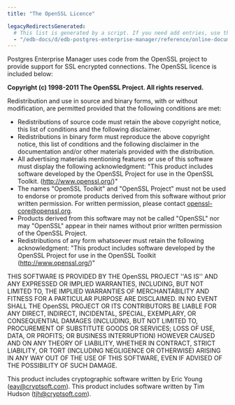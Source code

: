 ```yaml
---
title: "The OpenSSL Licence"

legacyRedirectsGenerated:
  # This list is generated by a script. If you need add entries, use the `legacyRedirects` key.
  - "/edb-docs/d/edb-postgres-enterprise-manager/reference/online-documentation/8.0/openssl.html"
---
```


<div id="openssl" class="registered_link"></div>

Postgres Enterprise Manager uses code from the OpenSSL project to provide support for SSL encrypted connections. The OpenSSL licence is included below:

**Copyright (c) 1998-2011 The OpenSSL Project. All rights reserved.**

Redistribution and use in source and binary forms, with or without modification, are permitted provided that the following conditions are met:

-   Redistributions of source code must retain the above copyright notice, this list of conditions and the following disclaimer.
-   Redistributions in binary form must reproduce the above copyright notice, this list of conditions and the following disclaimer in the documentation and/or other materials provided with the distribution.
-   All advertising materials mentioning features or use of this software must display the following acknowledgment: "This product includes software developed by the OpenSSL Project for use in the OpenSSL Toolkit. (<http://www.openssl.org/>)"
-   The names "OpenSSL Toolkit" and "OpenSSL Project" must not be used to endorse or promote products derived from this software without prior written permission. For written permission, please contact [openssl-core@openssl.org](mailto:openssl-core@openssl.org).
-   Products derived from this software may not be called "OpenSSL" nor may "OpenSSL" appear in their names without prior written permission of the OpenSSL Project.
-   Redistributions of any form whatsoever must retain the following acknowledgment: "This product includes software developed by the OpenSSL Project for use in the OpenSSL Toolkit (<http://www.openssl.org/>)"

THIS SOFTWARE IS PROVIDED BY THE OpenSSL PROJECT ''AS IS'' AND ANY EXPRESSED OR IMPLIED WARRANTIES, INCLUDING, BUT NOT LIMITED TO, THE IMPLIED WARRANTIES OF MERCHANTABILITY AND FITNESS FOR A PARTICULAR PURPOSE ARE DISCLAIMED. IN NO EVENT SHALL THE OpenSSL PROJECT OR ITS CONTRIBUTORS BE LIABLE FOR ANY DIRECT, INDIRECT, INCIDENTAL, SPECIAL, EXEMPLARY, OR CONSEQUENTIAL DAMAGES (INCLUDING, BUT NOT LIMITED TO, PROCUREMENT OF SUBSTITUTE GOODS OR SERVICES; LOSS OF USE, DATA, OR PROFITS; OR BUSINESS INTERRUPTION) HOWEVER CAUSED AND ON ANY THEORY OF LIABILITY, WHETHER IN CONTRACT, STRICT LIABILITY, OR TORT (INCLUDING NEGLIGENCE OR OTHERWISE) ARISING IN ANY WAY OUT OF THE USE OF THIS SOFTWARE, EVEN IF ADVISED OF THE POSSIBILITY OF SUCH DAMAGE.

This product includes cryptographic software written by Eric Young ([eay@cryptsoft.com](mailto:eay@cryptsoft.com)). This product includes software written by Tim Hudson ([tjh@cryptsoft.com](mailto:tjh@cryptsoft.com)).
